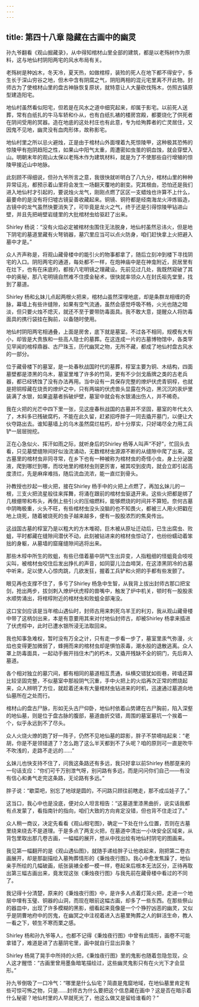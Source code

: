 ```yaml
---
---
---
```

title: 第四十八章 隐藏在古画中的幽灵
---




孙九爷翻看《观山掘藏录》，从中得知棺材山里全部的建筑，都是以老殇树作为原料，这与地仙村阴阳两宅的风水布局有关。

老殇树是种凶木，冬天冷，夏天热，如做棺椁，装殓的死人在地下都不得安宁，多生长于深山穷谷之地，但木中含有阴腐之气，阴阳两相的混元宅里离不开此物。封师古为了使棺材山里的盘古神脉恢复原状，就特意让人大量砍伐殇木，仿照古镇原型建造阳宅。

地仙村虽然看似阳宅，但若是在风水之道中细究起来，却属于影宅。以前死人送葬，常有白纸扎的牛马车轿和仆从，也有白纸扎裱的楼房宫殿，都要烧化了供死者在阴间受用的冥器。造在地底的这处村庄也有此意，专为给殉葬者的亡灵居住，又因鬼不见地，幽灵没有血肉形体，故称影宅。

地仙村里之所以忌火避烛，正是由于棺材山外面埋着九死惊陵甲，这种极其恐怖的惊陵甲有抱阴趋阳之性，如果山中阳气太重，周遭密如虫茧的铜血蚀，就会穿壁入山。明朝末年的观山太保以老殇木作为建筑材料，就是为了不使那些自行增殖的惊陵甲接近山中地脉。

此刻顾不得细说，但孙九爷所言之意，我很快就听明白了八九分，棺材山里的种种异常征兆，都预示着山里将会发生一场翻天覆地的剧变。究其根由，恐怕还是我们进入地仙村才引起的，要说烛火龙气，刚刚点燃了区区一支蜡烛也许算不上什么，最要命的是没有将归墟古镜妥善收藏起来。铜镜、铜符都是经南海龙火淬炼锻造，古镜中的龙气虽然快要消失了，可毕竟是龙火之气，终于还是引得惊陵甲钻进山壁，并且先把峭壁岩缝里的大批棺材虫给驱赶了出来。

Shirley 杨说：“没有火焰必定被棺材虫围住无法脱身，地仙村虽然忌讳火，但是地下阴宅的墓道里藏有火弩销器，墓穴里应当可以点火防身，咱们赶快拿上火把避入墓中才是。”

众人齐声称是，将观山藏骨楼中的能引火的物事都拿了，随后立刻冲到楼下寻找阴宅的入口。阴阳两宅的通道，每处都不一样，在炮神庙中是在神龛附近，民居里有在灶下，也有在床底的，都按八宅明镜之理藏设。先前见过几处，我既然窥破了其中的奥秘，那八宅明镜自然难不住摸金秘术，很快就率领众人在封氏祖先堂里，找到了墓道。

Shirley 杨和幺妹儿点起两根火把来，棺材山虽然深埋地底，却是条群龙相缠的奇脉，幕墙上有些许缝隙，如果有空气流通，虽然会感觉呼吸不畅，火光也随之暗淡，但只要火烛不熄灭，就还不至于要带防毒面具。我不敢大意，提醒众人将防毒面具的携行袋挂在胸前，以备随时使用。

地仙村阴阳两宅相通叠，上面是房舍，底下就是墓室。不过各不相同，规模有大有小，却皆是大贵族和一些高人隐士的墓葬。在这连成一片的古墓博物馆中，各类罕见罕闻的棺椁鼎器、古尸珠玉，历代幽冥之物，无所不藏，都成了地仙村盘古风水的一部分。

位于藏骨楼下的墓室，是一处春秋战国时代的墓葬，椁室主要为铜、木结构，四面墓壁都是漆黑的乌木，墓室里堆了许多的竹简，更有不少剑戈盾牌之类的古老兵器，都已经锈蚀了没有办法再用。当中设有一具保存完整的燎炉伏虎青铜椁，也就是把铜椁藏在烧贡的燎炉之中，只有两端的伏虎兽头显露在外边，黑沉沉的汞炉里装满了水银，如果盗墓者拆破炉壁，墓室中就会有水银涌出伤人，并不稀奇。

我在火把的光芒中四下里一张，见这座春秋战国的古墓并不坚固，墓室的年代太久了，木料多已残破腐朽，不能在此久留，赶紧招呼胖子一同去撬开墓门，以便让大伙夺路出去。谁知墓墙上的乌木虽然腐烂枯朽，却十分厚实，只好竭尽全力用工兵铲一层层抛挖。

正在心急似火、挥汗如雨之际，就听身后的Shirley 杨等人叫声“不好”，忙回头去看，只见墓壁缝隙间好似浊流涌动，无数棺材虫源源不断的从缝隙中爬了出来。这古墓里的棺材虫非同寻常，在乡下也有一种被称为棺材虫的奇怪小虫，身上分泌酸液，爬到哪烂到哪，而坟地里的棺材虫则更厉害，被其咬到皮肉，就会立即引起高度溃烂，先是麻痒难挡，随后流血流浓，能一直烂到骨头。

孙教授也抄起一根火把，接在Shirley 杨手中的火把上点燃了，再加幺妹儿的一根，三支火把流星般往来挥舞，将涌在跟前的棺材虫驱退开来。这些火把都是绑了几根绷带和布头，再倒上些引火的压缩燃料，能够燃烧的时间并不算短。奈何古墓中阴晦极重，火头不旺，有些棺材虫没头没脑的也不知畏火，都被三人用火把戳在地上烧死，随着被烧死的虫子越来越多，便有一股股浓烈的焦臭传出。

这战国古墓的椁室乃是以粗大的方木堆砌，巨木被从原址迁动后，已生出腐虫、败蛆，平时都藏在缝隙间潜伏不动，此刻被钻进来的棺材虫惊动了，也纷纷蠕动着笨拙的身躯，从墓墙的窟窿缝隙间逃将出来。

那些木椁中所生的败蛆，有些已借着墓中阴气生出异变，人指粗细的怪蛆竟会吱吱尖叫，被棺材虫咬住后发出挣扎的声音，如同婴儿泣血啼哭，在这漆黑阴冷的古墓中听来，足以使人心惊肉跳，几欲发狂，握着工兵铲和火把的手都有些发颤了。

眼见再也支撑不住了，多亏了Shirley 杨急中生智，从我背上拔出封师古那口把宝剑，抢出两步，拔剑刺入燎炉伏虎椁的兽嘴中，触发了炉中机关，顿时有一股股汞水顺势涌出，将棺椁附近的棺材虫和败蛆全部淹没。

这口宝剑应该是当年棺山遇仙时，封师古用来刺死乌羊王的利刃，我从观山藏骨楼中带了这柄剑出来，本是有意要用其来对付地仙封师古，却被Shirley 杨拿来插进了伏虎椁中，此时已遭水银所浸无法取回来。

我也知事急难权，暂时没有万全之计，只有走一步看一步了，墓室里汞气弥漫，火焰也变得更加微弱了，蜂拥而来的棺材虫却是惧怕汞毒，潮水般的退散逃离。众人罩上防毒面具，一起动手搬开挡住木门的朽木，又撬开残缺不全的铜门，先后奔入墓道。

各个相对独立的墓穴间，都有相同的墓道相互贯通，纵横交错犹如街巷，砖墙还算比较坚固完整，不似墓室中那般阴气沉重，手中火把上的火焰再次正常的燃烧起来，众人辨明了方位，就趁着还未有大量棺材虫钻进来的时机，迅速通过墓道向地仙墓所在之处而行。

棺材山的盘古尸脉，形如无头古尸仰卧，地仙村依着山势建在古尸胸前，陷入深壑的地仙墓，则是位于盘古脉的腹部，墓道曲折交错，周围的墓室墓坑一个挨着一个，似乎永远到不了尽头。

众人火烧火燎的跑了好一阵子，仍然不见地仙墓的踪影，胖子不禁嘀咕起来：“老胡，你是不是领错道了？怎么跑了这么半天都到不了头呢？咱的原则可一直是吹牛不吹浅的，走路不走远的……”

幺妹儿也快支持不住了，问我这条路还有多远，我只好拿以前Shirley 杨那趸来的一句话支应：“你们可千万别泄气呀，别问路有多远，而是问问你们自己——有没有信心和勇气走完这条路，无论路有多远。”

胖子说：“歇菜吧，别忘了地球是圆的，不问路只顾往前瞎走，那不成瓜娃子了。”

这当口，我心中也是没底，便对众人坦言相告：“这墓道里漆黑曲折，说实话我都有点发蒙了，看指南针的指向，咱们大致的方向肯定没错，但也背不住走过了。”

众人稍一商议，决定先看看《观山相宅图》，确定一下处在什么位置，否则在古墓里绕来绕去不是道理。于是多点了两支火把，在墓道中清出一小块安全区域来，从背包里取出那几卷古画，一幅幅的展开，想从中找出绘有地仙村阴宅的图画来。

我见第一幅翻开的是《观山遇仙图》，就随手递给胖子让他收起来，刚把第二卷古画展开，却是那副描绘入墓殉葬情形的《秉烛夜行图》。我心中愈发焦躁了，地仙亲手所绘的几幅破画，纸张装裱全都一模一样，卷起来后根本无法区分，正待再取出第三幅古画出来，竟发现这张《秉烛夜行图》与我先前在藏骨楼中看过的不同了。

我记得十分清楚，原来的《秉烛夜行图》中，是许多人点着灯笼火把，走进一个地层中埋有玉璧、铜器的山洞，而现在眼前这幅古画，却多了一些东西。在那些祭山的器皿中，出现了许多模糊的黑影，细看起来竟像是一个个狰狞凶恶的幽灵，又似乎是阴曹地府中的厉鬼，在幽冥之中注视着进入古墓里殉葬之人的鲜活生命，教人一看之下，顿生不寒而栗之感。

Shirley 杨和孙九爷等人，也都不记得《秉烛夜行图》中曾有此情形，画卷不可能拿错了，难道是进了古墓阴宅里，画中就自行显出异象？

Shirley 杨晃了晃手中所持的火把，《秉烛夜行图》里的鬼影也随着忽隐忽现，众人这才醒悟：“古画里曾用墨鱼暗笔描绘过，这些幽灵鬼影只有在火光下才会显形。”

孙九爷倒吸了一口冷气：“哪里是什么仙宅？简直是鬼窟地域，在地仙墓里肯定有些可惊可怖之物，只是……封师古为什么要把这个信息藏在画中？这是否在暗示着什么秘密？地仙村里的人早就死光了，他这么做又是留给谁看的？”